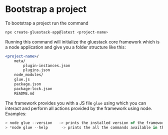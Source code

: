 
<Meta pageTitle="Bootstrap a project | framework" description="Bootstrap a project of framework." />





# Bootstrap a project

To bootstrap a project run the command

```jsx
npx create-gluestack-app@latest <project-name>
```

Running this command will initialize the gluestack core framework which is a node application and give you a folder structure like this:

```jsx
<project-name>/
	meta/
		plugin-instances.json
		plugins.json
	node_modules/
	glue.js
	package.json
	package-lock.json
	README.md
```

The framework provides you with a JS file `glue` using which you can interact and perform all actions provided by the framework using node. Examples:

```jsx
> node glue --version   -> prints the installed version of the framework.
> *node glue --help      -> prints the all the commands available in the framework.*
```

